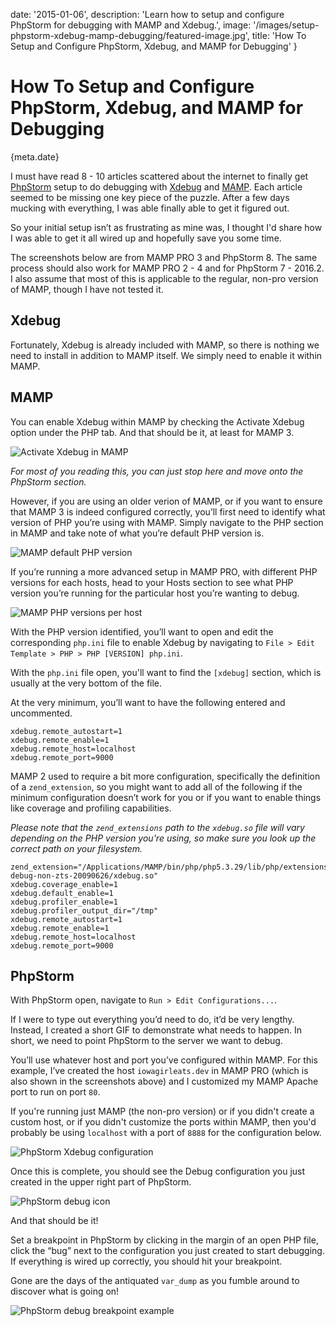 
date: '2015-01-06',
description: 'Learn how to setup and configure PhpStorm for debugging with MAMP and Xdebug.',
image: '/images/setup-phpstorm-xdebug-mamp-debugging/featured-image.jpg',
title: 'How To Setup and Configure PhpStorm, Xdebug, and MAMP for Debugging'
}


# How To Setup and Configure PhpStorm, Xdebug, and MAMP for Debugging

<Date>{meta.date}</Date>

I must have read 8 - 10 articles scattered about the internet to finally get [PhpStorm](https://www.jetbrains.com/phpstorm/) setup to do debugging with [Xdebug](http://xdebug.org/) and [MAMP](http://www.mamp.info/). Each article seemed to be missing one key piece of the puzzle. After a few days mucking with everything, I was able finally able to get it figured out.

So your initial setup isn’t as frustrating as mine was, I thought I'd share how I was able to get it all wired up and hopefully save you some time.

The screenshots below are from MAMP PRO 3 and PhpStorm 8. The same process should also work for MAMP PRO 2 - 4 and for PhpStorm 7 - 2016.2. I also assume that most of this is applicable to the regular, non-pro version of MAMP, though I have not tested it.

## Xdebug

Fortunately, Xdebug is already included with MAMP, so there is nothing we need to install in addition to MAMP itself. We simply need to enable it within MAMP.

## MAMP

You can enable Xdebug within MAMP by checking the Activate Xdebug option under the PHP tab. And that should be it, at least for MAMP 3.

![Activate Xdebug in MAMP](/images/setup-phpstorm-xdebug-mamp-debugging/mamp-pro-activate-xdebug.jpg)

_For most of you reading this, you can just stop here and move onto the PhpStorm section._

However, if you are using an older verion of MAMP, or if you want to ensure that MAMP 3 is indeed configured correctly, you’ll first need to identify what version of PHP you’re using with MAMP. Simply navigate to the PHP section in MAMP and take note of what you’re default PHP version is.

![MAMP default PHP version](/images/setup-phpstorm-xdebug-mamp-debugging/mamp-pro-default-php-version.jpg)

If you’re running a more advanced setup in MAMP PRO, with different PHP versions for each hosts, head to your Hosts section to see what PHP version you’re running for the particular host you’re wanting to debug.

![MAMP PHP versions per host](/images/setup-phpstorm-xdebug-mamp-debugging/mamp-pro-hosts-php-version.jpg)

With the PHP version identified, you’ll want to open and edit the corresponding `php.ini` file to enable Xdebug by navigating to `File > Edit Template > PHP > PHP [VERSION] php.ini`.

With the `php.ini` file open, you'll want to find the `[xdebug]` section, which is usually at the very bottom of the file.

At the very minimum, you’ll want to have the following entered and uncommented.

```
xdebug.remote_autostart=1
xdebug.remote_enable=1
xdebug.remote_host=localhost
xdebug.remote_port=9000
```

MAMP 2 used to require a bit more configuration, specifically the definition of a `zend_extension`, so you might want to add all of the following if the minimum configuration doesn’t work for you or if you want to enable things like coverage and profiling capabilities.

_Please note that the `zend_extensions` path to the `xdebug.so` file will vary depending on the PHP version you're using, so make sure you look up the correct path on your filesystem._

```
zend_extension="/Applications/MAMP/bin/php/php5.3.29/lib/php/extensions/no-debug-non-zts-20090626/xdebug.so"
xdebug.coverage_enable=1
xdebug.default_enable=1
xdebug.profiler_enable=1
xdebug.profiler_output_dir="/tmp"
xdebug.remote_autostart=1
xdebug.remote_enable=1
xdebug.remote_host=localhost
xdebug.remote_port=9000
```

## PhpStorm

With PhpStorm open, navigate to `Run > Edit Configurations...`.

If I were to type out everything you’d need to do, it’d be very lengthy. Instead, I created a short GIF to demonstrate what needs to happen. In short, we need to point PhpStorm to the server we want to debug.

You’ll use whatever host and port you’ve configured within MAMP. For this example, I’ve created the host `iowagirleats.dev` in MAMP PRO (which is also shown in the screenshots above) and I customized my MAMP Apache port to run on port `80`.

If you're running just MAMP (the non-pro version) or if you didn't create a custom host, or if you didn't customize the ports within MAMP, then you'd probably be using `localhost` with a port of `8888` for the configuration below.

![PhpStorm Xdebug configuration](/images/setup-phpstorm-xdebug-mamp-debugging/phpstorm-php-xdebug-configuration.gif)

Once this is complete, you should see the Debug configuration you just created in the upper right part of PhpStorm.

![PhpStorm debug icon](/images/setup-phpstorm-xdebug-mamp-debugging/phpstorm-debug.jpg)

And that should be it!

Set a breakpoint in PhpStorm by clicking in the margin of an open PHP file, click the “bug” next to the configuration you just created to start debugging. If everything is wired up correctly, you should hit your breakpoint.

Gone are the days of the antiquated `var_dump` as you fumble around to discover what is going on!

![PhpStorm debug breakpoint example](/images/setup-phpstorm-xdebug-mamp-debugging/phpstorm-breakpoint-example.jpg)
